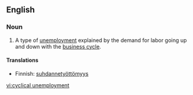 {{rfv}}
{{wikipedia}}
==English==

===Noun===
{{en-noun|sg=[[cyclical]] [[unemployment]]|-}}

# {{economics}} A type of [[unemployment]] explained by the demand for labor going up and down with the [[business cycle]].

====Translations====
{{trans-top|type of unemployment}}
*Finnish: [[suhdannetyöttömyys]]
{{trans-bottom}}

[[vi:cyclical unemployment]]